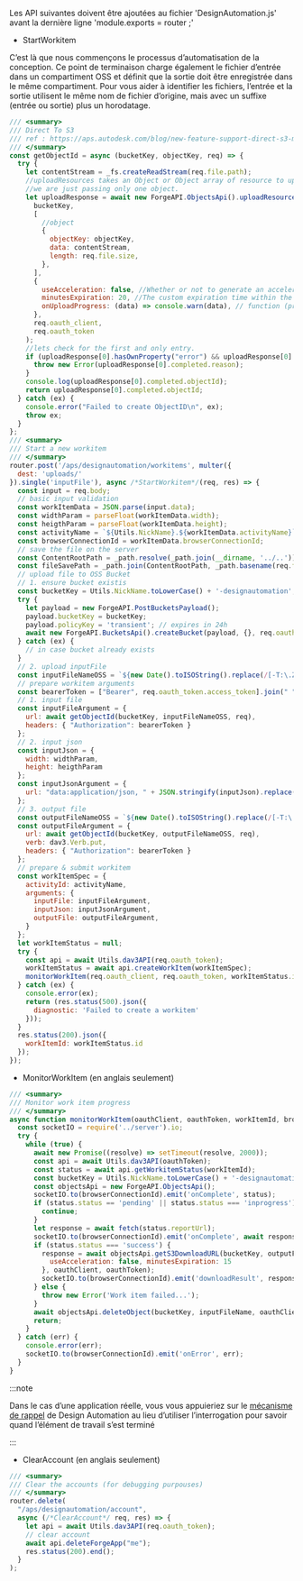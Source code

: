 Les API suivantes doivent être ajoutées au fichier 'DesignAutomation.js' avant la dernière ligne 'module.exports = router ;'

- StartWorkitem

C’est là que nous commençons le processus d’automatisation de la conception. Ce point de terminaison charge également le fichier d’entrée dans un compartiment OSS et définit que la sortie doit être enregistrée dans le même compartiment. Pour vous aider à identifier les fichiers, l’entrée et la sortie utilisent le même nom de fichier d’origine, mais avec un suffixe (entrée ou sortie) plus un horodatage.

```js title=routes/DesignAutomation.js
/// <summary>
/// Direct To S3
/// ref : https://aps.autodesk.com/blog/new-feature-support-direct-s3-migration-inputoutput-files-design-automation
/// </summary>
const getObjectId = async (bucketKey, objectKey, req) => {
  try {
    let contentStream = _fs.createReadStream(req.file.path);
    //uploadResources takes an Object or Object array of resource to uplaod with their parameters,
    //we are just passing only one object.
    let uploadResponse = await new ForgeAPI.ObjectsApi().uploadResources(
      bucketKey,
      [
        //object
        {
          objectKey: objectKey,
          data: contentStream,
          length: req.file.size,
        },
      ],
      {
        useAcceleration: false, //Whether or not to generate an accelerated signed URL
        minutesExpiration: 20, //The custom expiration time within the 1 to 60 minutes range, if not specified, default is 2 minutes
        onUploadProgress: (data) => console.warn(data), // function (progressEvent) => {}
      },
      req.oauth_client,
      req.oauth_token
    );
    //lets check for the first and only entry.
    if (uploadResponse[0].hasOwnProperty("error") && uploadResponse[0].error) {
      throw new Error(uploadResponse[0].completed.reason);
    }
    console.log(uploadResponse[0].completed.objectId);
    return uploadResponse[0].completed.objectId;
  } catch (ex) {
    console.error("Failed to create ObjectID\n", ex);
    throw ex;
  }
};
/// <summary>
/// Start a new workitem
/// </summary>
router.post('/aps/designautomation/workitems', multer({
  dest: 'uploads/'
}).single('inputFile'), async /*StartWorkitem*/(req, res) => {
  const input = req.body;
  // basic input validation
  const workItemData = JSON.parse(input.data);
  const widthParam = parseFloat(workItemData.width);
  const heigthParam = parseFloat(workItemData.height);
  const activityName = `${Utils.NickName}.${workItemData.activityName}`;
  const browserConnectionId = workItemData.browserConnectionId;
  // save the file on the server
  const ContentRootPath = _path.resolve(_path.join(__dirname, '../..'));
  const fileSavePath = _path.join(ContentRootPath, _path.basename(req.file.originalname));
  // upload file to OSS Bucket
  // 1. ensure bucket existis
  const bucketKey = Utils.NickName.toLowerCase() + '-designautomation';
  try {
    let payload = new ForgeAPI.PostBucketsPayload();
    payload.bucketKey = bucketKey;
    payload.policyKey = 'transient'; // expires in 24h
    await new ForgeAPI.BucketsApi().createBucket(payload, {}, req.oauth_client, req.oauth_token);
  } catch (ex) {
    // in case bucket already exists
  }
  // 2. upload inputFile
  const inputFileNameOSS = `${new Date().toISOString().replace(/[-T:\.Z]/gm, '').substring(0, 14)}_input_${_path.basename(req.file.originalname)}`; // avoid overriding
  // prepare workitem arguments
  const bearerToken = ["Bearer", req.oauth_token.access_token].join(" ");
  // 1. input file
  const inputFileArgument = {
    url: await getObjectId(bucketKey, inputFileNameOSS, req),
    headers: { "Authorization": bearerToken }
  };
  // 2. input json
  const inputJson = {
    width: widthParam,
    height: heigthParam
  };
  const inputJsonArgument = {
    url: "data:application/json, " + JSON.stringify(inputJson).replace(/"/g, "'")
  };
  // 3. output file
  const outputFileNameOSS = `${new Date().toISOString().replace(/[-T:\.Z]/gm, '').substring(0, 14)}_output_${_path.basename(req.file.originalname)}`; // avoid overriding  
  const outputFileArgument = {
    url: await getObjectId(bucketKey, outputFileNameOSS, req),
    verb: dav3.Verb.put,
    headers: { "Authorization": bearerToken }
  };
  // prepare & submit workitem
  const workItemSpec = {
    activityId: activityName,
    arguments: {
      inputFile: inputFileArgument,
      inputJson: inputJsonArgument,
      outputFile: outputFileArgument,
    }
  };
  let workItemStatus = null;
  try {
    const api = await Utils.dav3API(req.oauth_token);
    workItemStatus = await api.createWorkItem(workItemSpec);
    monitorWorkItem(req.oauth_client, req.oauth_token, workItemStatus.id, browserConnectionId, outputFileNameOSS, inputFileNameOSS);
  } catch (ex) {
    console.error(ex);
    return (res.status(500).json({
      diagnostic: 'Failed to create a workitem'
    }));
  }
  res.status(200).json({
    workItemId: workItemStatus.id
  });
});
```

- MonitorWorkItem (en anglais seulement)

```js
/// <summary>
/// Monitor work item progress 
/// </summary>
async function monitorWorkItem(oauthClient, oauthToken, workItemId, browserConnectionId, outputFileName, inputFileName) {
  const socketIO = require('../server').io;
  try {
    while (true) {
      await new Promise((resolve) => setTimeout(resolve, 2000));
      const api = await Utils.dav3API(oauthToken);
      const status = await api.getWorkitemStatus(workItemId);
      const bucketKey = Utils.NickName.toLowerCase() + '-designautomation';
      const objectsApi = new ForgeAPI.ObjectsApi();
      socketIO.to(browserConnectionId).emit('onComplete', status);
      if (status.status == 'pending' || status.status === 'inprogress') {
        continue;
      }
      let response = await fetch(status.reportUrl);
      socketIO.to(browserConnectionId).emit('onComplete', await response.text());
      if (status.status === 'success') {
        response = await objectsApi.getS3DownloadURL(bucketKey, outputFileName, {
          useAcceleration: false, minutesExpiration: 15
        }, oauthClient, oauthToken);
        socketIO.to(browserConnectionId).emit('downloadResult', response.body.url);
      } else {
        throw new Error('Work item failed...');
      }
      await objectsApi.deleteObject(bucketKey, inputFileName, oauthClient, oauthToken);
      return;
    }
  } catch (err) {
    console.error(err);
    socketIO.to(browserConnectionId).emit('onError', err);
  }
}
```



:::note

Dans le cas d’une application réelle, vous vous appuieriez sur le [mécanisme de rappel](https://aps.autodesk.com/en/docs/design-automation/v3/developers_guide/callbacks/) de Design Automation au lieu d’utiliser l’interrogation pour savoir quand l’élément de travail s’est terminé


:::



- ClearAccount (en anglais seulement)

```js
/// <summary>
/// Clear the accounts (for debugging purpouses)
/// </summary>
router.delete(
  "/aps/designautomation/account",
  async (/*ClearAccount*/ req, res) => {
    let api = await Utils.dav3API(req.oauth_token);
    // clear account
    await api.deleteForgeApp("me");
    res.status(200).end();
  }
);
```
